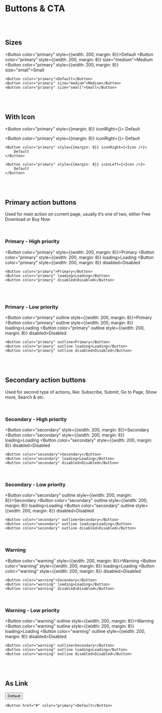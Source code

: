 
# Buttons & CTA

<br /><br />

## Sizes

<Button color="primary" style={{width: 200, margin: 8}}>Default</Button>
<Button color="primary" style={{width: 200, margin: 8}} size="medium">Medium</Button>
<Button color="primary" style={{width: 200, margin: 8}} size="small">Small</Button>

```
<Button color="primary">Default</Button>
<Button color="primary" size="medium">Medium</Button>
<Button color="primary" size="small">Small</Button>
```

<br /><br />

## With Icon

<Button color="primary" style={{margin: 8}} iconRight={<Icon />}>
    Default
</Button>

<Button color="primary" style={{margin: 8}} iconRight={<Icon />}>
    Default
</Button>

```
<Button color="primary" style={{margin: 8}} iconRight={<Icon />}>
    Default
</Button>

<Button color="primary" style={{margin: 8}} iconLeft={<Icon />}>
    Default
</Button>
```

<br /><br />

## Primary action buttons

Used for main action on current page, usually it’s one of two, either Free Download or Buy Now

<br />

### Primary - High priority

<Button color="primary" style={{width: 200, margin: 8}}>Primary</Button>
<Button color="primary" style={{width: 200, margin: 8}} loading>Loading</Button>
<Button color="primary" style={{width: 200, margin: 8}} disabled>Disabled</Button>

```
<Button color="primary">Primary</Button>
<Button color="primary" loading>Loading</Button>
<Button color="primary" disabled>Disabled</Button>
```

<br /><br />

### Primary - Low priority

<Button color="primary" outline style={{width: 200, margin: 8}}>Primary</Button>
<Button color="primary" outline style={{width: 200, margin: 8}} loading>Loading</Button>
<Button color="primary" outline style={{width: 200, margin: 8}} disabled>Disabled</Button>

```
<Button color="primary" outline>Primary</Button>
<Button color="primary" outline loading>Loading</Button>
<Button color="primary" outline disabled>Disabled</Button>
```

<br /><br />

## Secondary action buttons

Used for second type of actions, like: Subscribe, Submit, Go to Page, Show more, Search & etc.

<br />

### Secondary - High priority

<Button color="secondary" style={{width: 200, margin: 8}}>Secondary</Button>
<Button color="secondary" style={{width: 200, margin: 8}} loading>Loading</Button>
<Button color="secondary" style={{width: 200, margin: 8}} disabled>Disabled</Button>

```
<Button color="secondary">Secondary</Button>
<Button color="secondary" loading>Loading</Button>
<Button color="secondary" disabled>Disabled</Button>
```

<br />

### Secondary - Low priority

<Button color="secondary" outline style={{width: 200, margin: 8}}>Secondary</Button>
<Button color="secondary" outline style={{width: 200, margin: 8}} loading>Loading</Button>
<Button color="secondary" outline style={{width: 200, margin: 8}} disabled>Disabled</Button>

```
<Button color="secondary" outline>Secondary</Button>
<Button color="secondary" outline loading>Loading</Button>
<Button color="secondary" outline disabled>Disabled</Button>
```

<br />

### Warning

<Button color="warning" style={{width: 200, margin: 8}}>Warning</Button>
<Button color="warning" style={{width: 200, margin: 8}} loading>Loading</Button>
<Button color="warning" style={{width: 200, margin: 8}} disabled>Disabled</Button>

```
<Button color="warning">Secondary</Button>
<Button color="warning" loading>Loading</Button>
<Button color="warning" disabled>Disabled</Button>
```

<br />

### Warning - Low priority

<Button color="warning" outline style={{width: 200, margin: 8}}>Warning</Button>
<Button color="warning" outline style={{width: 200, margin: 8}} loading>Loading</Button>
<Button color="warning" outline style={{width: 200, margin: 8}} disabled>Disabled</Button>

```
<Button color="warning" outline>Secondary</Button>
<Button color="warning" outline loading>Loading</Button>
<Button color="warning" outline disabled>Disabled</Button>
```
<br /><br />

## As Link

<Button href="#" color="primary">
    Default
</Button>

```
<Button href="#" color="primary">Default</Button>
```